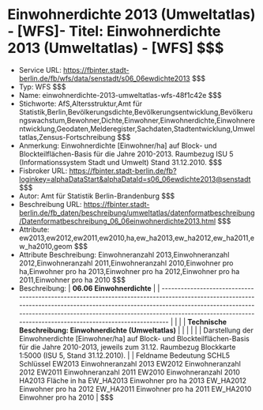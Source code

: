 # Einwohnerdichte 2013 (Umweltatlas) - [WFS]- Titel: Einwohnerdichte 2013 (Umweltatlas) - [WFS] $$$
- Service URL: https://fbinter.stadt-berlin.de/fb/wfs/data/senstadt/s06_06ewdichte2013 $$$
- Typ: WFS $$$
- Name: einwohnerdichte-2013-umweltatlas-wfs-48f1c42e $$$
- Stichworte: AfS,Altersstruktur,Amt für Statistik,Berlin,Bevölkerungsdichte,Bevölkerungsentwicklung,Bevölkerungswachstum,Bewohner,Dichte,Einwohner,Einwohnerdichte,Einwohnerentwicklung,Geodaten,Melderegister,Sachdaten,Stadtentwicklung,Umweltatlas,Zensus-Fortschreibung $$$
- Anmerkung: Einwohnerdichte [Einwohner/ha] auf Block- und Blockteilflächen-Basis für die Jahre 2010-2013. Raumbezug ISU 5 (Informationssystem Stadt und Umwelt) Stand 31.12.2010. $$$
- Fisbroker URL: https://fbinter.stadt-berlin.de/fb?loginkey=alphaDataStart&alphaDataId=s06_06ewdichte2013@senstadt $$$
- Autor: Amt für Statistik Berlin-Brandenburg $$$
- Beschreibung URL: https://fbinter.stadt-berlin.de/fb_daten/beschreibung/umweltatlas/datenformatbeschreibung/Datenformatbeschreibung_06_06einwohnerdichte2013.html $$$
- Attribute: ew2013,ew2012,ew2011,ew2010,ha,ew_ha2013,ew_ha2012,ew_ha2011,ew_ha2010,geom $$$
- Attribute Beschreibung: Einwohneranzahl 2013,Einwohneranzahl 2012,Einwohneranzahl 2011,Einwohneranzahl 2010,Einwohner pro ha,Einwohner pro ha 2013,Einwohner pro ha 2012,Einwohner pro ha 2011,Einwohner pro ha 2010 $$$
- Beschreibung: | **06.06 Einwohnerdichte**                                                                                                                                                                                                                                                                                  |
| ---------------------------------------------------------------------------------------------------------------------------------------------------------------------------------------------------------------------------------------------------------------------------------------------------------- |
|                                                                                                                                                                                                                                                                                                            |
| **Technische Beschreibung: Einwohnerdichte (Umweltatlas)**                                                                                                                                                                                                                                                 |
|                                                                                                                                                                                                                                                                                                            |
|                                                                                                                                                                                                                                                                                                            |
| Darstellung der Einwohnerdichte \[Einwohner/ha\] auf Block- und Blockteilflächen-Basis für die Jahre 2010-2013, jeweils zum 31.12\. Raumbezug Blockkarte 1:5000 (ISU 5, Stand 31.12.2010).                                                                                                                 |
| Feldname Bedeutung SCHL5 Schlüssel EW2013 Einwohneranzahl 2013 EW2012 Einwohneranzahl 2012 EW2011 Einwohneranzahl 2011 EW2010 Einwohneranzahl 2010 HA2013 Fläche in ha EW\_HA2013 Einwohner pro ha 2013 EW\_HA2012 Einwohner pro ha 2012 EW\_HA2011 Einwohner pro ha 2011 EW\_HA2010 Einwohner pro ha 2010 | $$$
